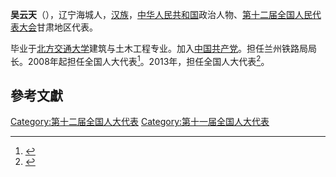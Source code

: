 '''吴云天'''（{{bd|1959年||}}），辽宁海城人，[[汉族|汉族]]，[[中华人民共和国|中华人民共和国]]政治人物、[[第十二届全国人民代表大会|第十二届全国人民代表大会]]甘肃地区代表。

毕业于[[北方交通大学|北方交通大学]]建筑与土木工程专业。加入[[中国共产党|中国共产党]]。担任兰州铁路局局长。2008年起担任全国人大代表<ref>{{cite news|title=全国人大代表信息-吴云天|url=http://210.82.31.1:8084/delegate/viewDelegate.action?dbid=112537|accessdate=2013-04-05|newspaper=全国人大网|archive-url=https://web.archive.org/web/20140527225317/http://www.npc.gov.cn/delegate/viewDelegate.action?dbid=112537|archive-date=2014-05-27|dead-url=yes}}</ref>。2013年，担任全国人大代表<ref>{{cite news|title=全国人大代表信息-吴云天|url=http://210.82.31.1:8084/delegate/viewDelegate.action?dbid=122527|accessdate=2013-04-05|newspaper=全国人大网|archive-url=https://web.archive.org/web/20140528014826/http://www.npc.gov.cn/delegate/viewDelegate.action?dbid=122527|archive-date=2014-05-28|dead-url=yes}}</ref>。

==參考文獻==
{{reflist}}
{{中国政治人物小作品}}

[[Category:第十二届全国人大代表|Category:第十二届全国人大代表]]
[[Category:第十一届全国人大代表|Category:第十一届全国人大代表]]